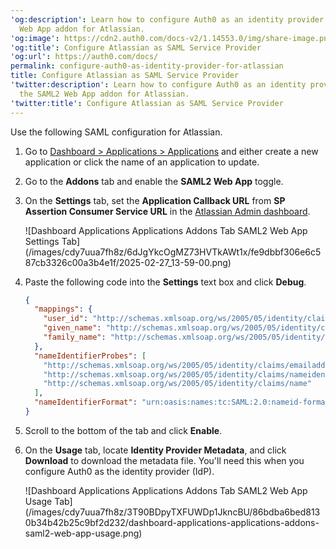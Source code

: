 ---
'og:description': Learn how to configure Auth0 as an identity provider using the SAML2
  Web App addon for Atlassian.
'og:image': https://cdn2.auth0.com/docs-v2/1.14553.0/img/share-image.png
'og:title': Configure Atlassian as SAML Service Provider
'og:url': https://auth0.com/docs/
permalink: configure-auth0-as-identity-provider-for-atlassian
title: Configure Atlassian as SAML Service Provider
'twitter:description': Learn how to configure Auth0 as an identity provider using
  the SAML2 Web App addon for Atlassian.
'twitter:title': Configure Atlassian as SAML Service Provider
---
Use the following <Tooltip tip="Security Assertion Markup Language (SAML): Standardized protocol allowing two parties to exchange authentication information without a password." cta="View Glossary" href="/docs/glossary?term=SAML">SAML</Tooltip> configuration for Atlassian.

1. Go to [Dashboard > Applications > Applications](https://manage.auth0.com/#/applications) and either create a new application or click the name of an application to update.
2. Go to the **Addons** tab and enable the **SAML2 Web App** toggle.
3. On the **Settings** tab, set the **Application Callback URL** from **SP Assertion Consumer Service URL** in the [Atlassian Admin dashboard](https://admin.atlassian.com/).

   <Frame>![Dashboard Applications Applications Addons Tab SAML2 Web App Settings Tab](/images/cdy7uua7fh8z/6dJgYkcOgMZ73HVTkAWt1x/fe9dbbf306e6c587cb3326c00a3b4e1f/2025-02-27_13-59-00.png)</Frame>
4. Paste the following code into the **Settings** text box and click **Debug**.

   ```json lines
   {
     "mappings": {
       "user_id": "http://schemas.xmlsoap.org/ws/2005/05/identity/claims/nameidentifier",
       "given_name": "http://schemas.xmlsoap.org/ws/2005/05/identity/claims/givenname",
       "family_name": "http://schemas.xmlsoap.org/ws/2005/05/identity/claims/surname"
     },
     "nameIdentifierProbes": [
       "http://schemas.xmlsoap.org/ws/2005/05/identity/claims/emailaddress",
       "http://schemas.xmlsoap.org/ws/2005/05/identity/claims/nameidentifier",
       "http://schemas.xmlsoap.org/ws/2005/05/identity/claims/name"
     ],
     "nameIdentifierFormat": "urn:oasis:names:tc:SAML:2.0:nameid-format:email"
   }
   ```


   

   
5. Scroll to the bottom of the tab and click **Enable**.
6. On the **Usage** tab, locate **Identity Provider Metadata**, and click **Download** to download the metadata file. You'll need this when you configure Auth0 as the identity provider (IdP).

   <Frame>![Dashboard Applications Applications Addons Tab SAML2 Web App Usage Tab](/images/cdy7uua7fh8z/3T90BDpyTXFUWDp1JkncBU/86bdba6bed8130b34b42b25c9bf2d232/dashboard-applications-applications-addons-saml2-web-app-usage.png)</Frame>